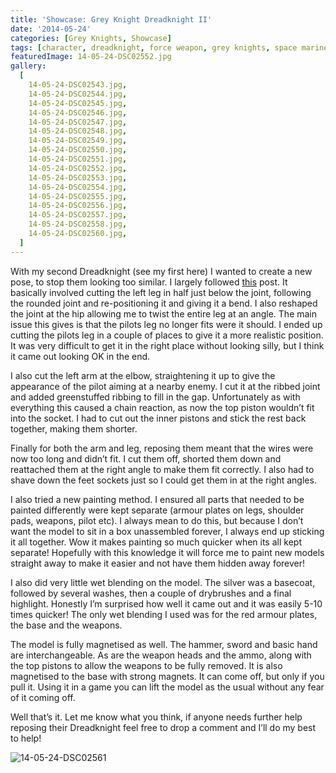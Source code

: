 ```yaml
---
title: 'Showcase: Grey Knight Dreadknight II'
date: '2014-05-24'
categories: [Grey Knights, Showcase]
tags: [character, dreadknight, force weapon, grey knights, space marine]
featuredImage: 14-05-24-DSC02552.jpg
gallery:
  [
    14-05-24-DSC02543.jpg,
    14-05-24-DSC02544.jpg,
    14-05-24-DSC02545.jpg,
    14-05-24-DSC02546.jpg,
    14-05-24-DSC02547.jpg,
    14-05-24-DSC02548.jpg,
    14-05-24-DSC02549.jpg,
    14-05-24-DSC02550.jpg,
    14-05-24-DSC02551.jpg,
    14-05-24-DSC02552.jpg,
    14-05-24-DSC02553.jpg,
    14-05-24-DSC02554.jpg,
    14-05-24-DSC02555.jpg,
    14-05-24-DSC02556.jpg,
    14-05-24-DSC02557.jpg,
    14-05-24-DSC02558.jpg,
    14-05-24-DSC02560.jpg,
  ]
---
```


With my second Dreadknight (see my first here) I wanted to create a new pose, to stop them looking too similar. I largely followed [this](http://www.bolterandchainsword.com/topic/226502-re-posed-dreadknight/) post. It basically involved cutting the left leg in half just below the joint, following the rounded joint and re-positioning it and giving it a bend. I also reshaped the joint at the hip allowing me to twist the entire leg at an angle. The main issue this gives is that the pilots leg no longer fits were it should. I ended up cutting the pilots leg in a couple of places to give it a more realistic position. It was very difficult to get it in the right place without looking silly, but I think it came out looking OK in the end.

I also cut the left arm at the elbow, straightening it up to give the appearance of the pilot aiming at a nearby enemy. I cut it at the ribbed joint and added greenstuffed ribbing to fill in the gap. Unfortunately as with everything this caused a chain reaction, as now the top piston wouldn’t fit into the socket. I had to cut out the inner pistons and stick the rest back together, making them shorter.

Finally for both the arm and leg, reposing them meant that the wires were now too long and didn’t fit. I cut them off, shorted them down and reattached them at the right angle to make them fit correctly. I also had to shave down the feet sockets just so I could get them in at the right angles.

I also tried a new painting method. I ensured all parts that needed to be painted differently were kept separate (armour plates on legs, shoulder pads, weapons, pilot etc). I always mean to do this, but because I don’t want the model to sit in a box unassembled forever, I always end up sticking it all together. Wow it makes painting so much quicker when its all kept separate! Hopefully with this knowledge it will force me to paint new models straight away to make it easier and not have them hidden away forever!

I also did very little wet blending on the model. The silver was a basecoat, followed by several washes, then a couple of drybrushes and a final highlight. Honestly I’m surprised how well it came out and it was easily 5-10 times quicker! The only wet blending I used was for the red armour plates, the base and the weapons.

The model is fully magnetised as well. The hammer, sword and basic hand are interchangeable. As are the weapon heads and the ammo, along with the top pistons to allow the weapons to be fully removed. It is also magnetised to the base with strong magnets. It can come off, but only if you pull it. Using it in a game you can lift the model as the usual without any fear of it coming off.

Well that’s it. Let me know what you think, if anyone needs further help reposing their Dreadknight feel free to drop a comment and I’ll do my best to help!

![14-05-24-DSC02561](14-05-24-DSC02561.jpg)
